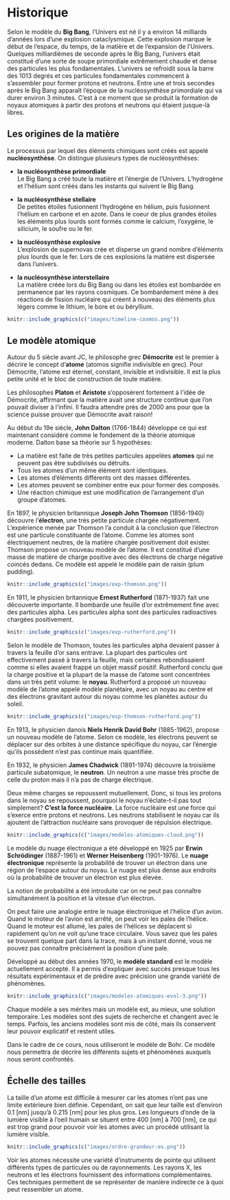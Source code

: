# Historique

Selon le modèle du **Big Bang**, l'Univers est né il y a environ 14 milliards d'années lors d'une explosion cataclysmique. Cette explosion marque le début de l'espace, du temps, de la matière et de l'expansion de l'Univers. Quelques milliardièmes de seconde après le Big Bang, l'univers était constitué d'une sorte de soupe primordiale extrêmement chaude et dense des particules les plus fondamentales. L'univers se refroidit sous la barre des 1013 degrés et ces particules fondamentales commencent à s'assembler pour former protons et neutrons. Entre une et trois secondes après le Big Bang apparaît l'époque de la nucléosynthèse primordiale qui va durer environ 3 minutes. C’est à ce moment que se produit la formation de noyaux atomiques à partir des protons et neutrons qui étaient jusque-là libres.

## Les origines de la matière

Le processus par lequel des éléments chimiques sont créés est appelé **nucléosynthèse**. On distingue plusieurs types de nucléosynthèses:

- **la nucléosynthèse primordiale**  
  Le Big Bang a créé toute la matière et l'énergie de l'Univers. L'hydrogène et l'hélium sont créés dans les instants qui suivent le Big Bang.

- **la nucléosynthèse stellaire**  
  De petites étoiles fusionnent l'hydrogène en hélium, puis fusionnent l'hélium en carbone et en azote. Dans le coeur de plus grandes étoiles les éléments plus lourds sont formés comme le calcium, l'oxygène, le silicium, le soufre ou le fer.

- **la nucléosynthèse explosive**  
  L'explosion de supernovas crée et disperse un grand nombre d'éléments plus lourds que le fer. Lors de ces explosions la matière est dispersée dans l'univers.

- **la nucléosynthèse interstellaire**  
  La matière créée lors du Big Bang ou dans les étoiles est bombardée en permanence par les rayons cosmiques. Ce bombardement mène à des réactions de fission nucléaire qui créent à nouveau des éléments plus légers comme le lithium, le bore et ou béryllium.

\newpage

```r
knitr::include_graphics(c("images/timeline-cosmos.png"))
```

## Le modèle atomique

Autour du 5 siècle avant JC, le philosophe grec **Démocrite** est le premier à décrire le concept d'**atome** (atomos signifie indivisible en grec). Pour Démocrite, l'atome est éternel, constant, invisible et indivisible. Il est la plus petite unité et le bloc de construction de toute matière.

Les philosophes **Platon** et **Aristote** s'opposèrent fortement à l'idée de Démocrite, affirmant que la matière avait une structure continue que l'on pouvait diviser à l'infini. Il faudra attendre près de 2000 ans pour que la science puisse prouver que Démocrite avait raison!

Au début du 19e siècle, **John Dalton** (1766-1844) développe ce qui est maintenant considéré comme le fondement de la théorie atomique moderne. Dalton base sa théorie sur 5 hypothèses:

- La matière est faite de très petites particules appelées **atomes** qui ne peuvent pas être subdivisés ou détruits.
- Tous les atomes d'un même élément sont identiques.
- Les atomes d'éléments différents ont des masses différentes.
- Les atomes peuvent se combiner entre eux pour former des composés.
- Une réaction chimique est une modification de l'arrangement d'un groupe d'atomes.

En 1897, le physicien britannique **Joseph John Thomson** (1856-1940) découvre l'**électron**, une très petite particule chargée négativement. L'expérience menée par Thomson l'a conduit à la conclusion que l'électron est une particule constituante de l'atome. Comme les atomes sont électriquement neutres, de la matière chargée positivement doit exister. Thomson propose un nouveau modèle de l'atome. Il est constitué d'une masse de matière de charge positive avec des électrons de charge négative coincés dedans. Ce modèle est appelé le modèle pain de raisin (plum pudding).

```r
knitr::include_graphics(c("images/exp-thomson.png"))
```

En 1911, le physicien britannique **Ernest Rutherford** (1871-1937) fait une découverte importante. Il bombarde une feuille d'or extrêmement fine avec des particules alpha. Les particules alpha sont des particules radioactives chargées positivement.

```r
knitr::include_graphics(c("images/exp-rutherford.png"))
```

Selon le modèle de Thomson, toutes les particules alpha devaient passer à travers la feuille d'or sans entrave. La plupart des particules ont effectivement passé à travers la feuille, mais  certaines rebondissaient comme si elles avaient frappé un objet massif positif. Rutherford conclu que la charge positive et la plupart de la masse de l'atome sont concentrées dans un très petit volume: le **noyau**. Rutherford a proposé un nouveau modèle de l'atome appelé modèle planétaire, avec un noyau au centre et des électrons gravitant autour du noyau comme les planètes autour du soleil.

```r
knitr::include_graphics(c("images/exp-thomson-rutherford.png"))
```

En 1913, le physicien danois **Niels Henrik David Bohr** (1885-1962), propose un nouveau modèle de l'atome. Selon ce modèle, les électrons peuvent se déplacer sur des orbites à une distance spécifique du noyau, car l'énergie qu'ils possèdent n'est pas continue mais quantifiée.

En 1932, le physicien **James Chadwick** (1891-1974) découvre la troisième particule subatomique, le **neutron**. Un neutron a une masse très proche de celle du proton mais il n’a pas de charge électrique.

Deux même charges se repoussent mutuellement. Donc, si tous les protons dans le noyau se repoussent, pourquoi le noyau n'éclate-t-il pas tout simplement? **C'est la force nucléaire**. La force nucléaire est une force qui s'exerce entre protons et neutrons. Les neutrons stabilisent le noyau car ils ajoutent de l’attraction nucléaire sans provoquer de répulsion électrique.

```r
knitr::include_graphics(c("images/modeles-atomiques-cloud.png"))
```

Le modèle du nuage électronique a été développé en 1925 par **Erwin Schrödinger** (1887-1961) et **Werner Heisenberg** (1901-1976). Le **nuage électronique** représente la probabilité de trouver un électron dans une région de l'espace autour du noyau. Le nuage est plus dense aux endroits où la probabilité de trouver un électron est plus élevée.

La notion de probabilité a été introduite car on ne peut pas connaître simultanément la position et la vitesse d'un électron.

On peut faire une analogie entre le nuage électronique et l'hélice d'un avion. Quand le moteur de l'avion est arrêté, on peut voir les pales de l'hélice. Quand le moteur est allumé, les pales de l'hélices se déplacent si rapidement qu'on ne voit qu'une trace circulaire. Vous savez que les pales se trouvent quelque part dans la trace, mais à un instant donné, vous ne pouvez pas connaître précisément la position d'une pale.

Développé au début des années 1970, le **modèle standard** est le modèle actuellement accepté. Il a permis d'expliquer avec succès presque tous les résultats expérimentaux et de prédire avec précision une grande variété de phénomènes.

```r
knitr::include_graphics(c("images/modeles-atomiques-evol-3.png"))
```

Chaque modèle a ses mérites mais un modèle est, au mieux, une solution temporaire. Les modèles sont des sujets de recherche et changent avec le temps. Parfois, les anciens modèles sont mis de côté, mais ils conservent leur pouvoir explicatif et restent utiles.

Dans le cadre de ce cours, nous utiliseront le modèle de Bohr. Ce modèle nous permettra de décrire les différents sujets et phénomènes auxquels nous seront confrontés.

\newpage

## Échelle des tailles

La taille d'un atome est difficile à mesurer car les atomes n'ont pas une limite extérieure bien définie. Cependant, on sait que leur taille est d'environ 0.1 [nm] jusqu'à 0.215 [nm] pour les plus gros. Les longueurs d'onde de la lumière visible à l'oeil humain se situent entre 400 [nm] à 700 [nm], ce qui est trop grand pour pouvoir voir les atomes avec un procédé utilisant la lumière visible.

```r
knitr::include_graphics(c("images/ordre-grandeur-ex.png"))
```

Voir les atomes nécessite une variété d'instruments de pointe qui utilisent différents types de particules ou de rayonnements. Les rayons X, les neutrons et les électrons fournissent des informations complémentaires. Ces techniques permettent de se représenter de manière indirecte ce à quoi peut ressembler un atome.
